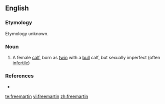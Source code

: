 ==English==
===Etymology===
Etymology unknown.

===Noun===
{{en-noun}}

# A female [[calf]], born as [[twin]] with a [[bull]] calf, but sexually imperfect (often [[infertile]])

===References===
* {{R:Websters}}

[[te:freemartin]]
[[vi:freemartin]]
[[zh:freemartin]]